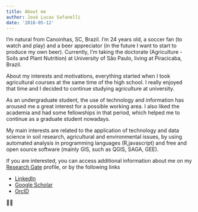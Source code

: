 ```yaml
---
title: About me
author: José Lucas Safanelli
date: '2018-05-12'
---
```


I’m natural from Canoinhas, SC, Brazil. I’m 24 years old, a soccer fan (to watch and play) and a beer appreciator (in the future I want to start to produce my own beer). Currently, I’m taking the doctorate (Agriculture - Soils and Plant Nutrition) at University of São Paulo, living at Piracicaba, Brazil.

About my interests and motivations, everything started when I took agricultural courses at the same time of the high school. I really enjoyed that time and I decided to continue studying agriculture at university.

As an undergraduate student, the use of technology and information has aroused me a great interest for a possible working area. I also liked the academia and had some fellowships in that period, which helped me to continue as a graduate student nowadays.

My main interests are related to the application of technology and data science in soil research, agricultural and environmental issues, by using automated analysis in programming languages (R,javascript) and free and open source software (mainly GIS, such as QGIS, SAGA, GEE).

If you are interested, you can access additional information about me on my [Research Gate](https://www.researchgate.net/profile/Jose_Safanelli) profile, or by the following links

+ [LinkedIn](https://www.linkedin.com/in/joselucassafanelli/)
+ [Google Scholar](https://scholar.google.com.br/citations?user=raFEMBQAAAAJ&hl=en)
+ [OrcID](http://orcid.org/0000-0001-5410-5762)


&#128077;&#127995;
